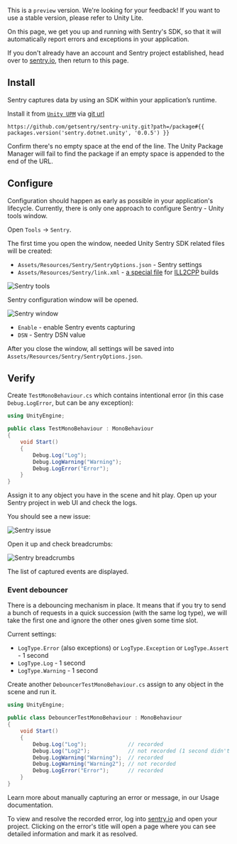 <Note>

This is a `preview` version. We're looking for your feedback! If you want to use a stable version, please refer to <Link to="/platforms/unity/unity-lite/">Unity Lite</Link>.

</Note>

On this page, we get you up and running with Sentry's SDK, so that it will automatically report errors and exceptions in your application.

<Note>

If you don't already have an account and Sentry project established, head over to [sentry.io](https://sentry.io/signup/), then return to this page.

</Note>

<PlatformContent includePath="framework-list" />

## Install

Sentry captures data by using an SDK within your application’s runtime. 

Install it from [`Unity UPM`](https://docs.unity3d.com/Manual/upm-ui.html) via [git url](https://docs.unity3d.com/Manual/upm-ui.html)

```
https://github.com/getsentry/sentry-unity.git?path=/package#{{ packages.version('sentry.dotnet.unity', '0.0.5') }}
```

<Note>

Confirm there's no empty space at the end of the line. The Unity Package Manager will fail to find the package if an empty space is appended to the end of the URL.

</Note>

## Configure

Configuration should happen as early as possible in your application's lifecycle. Currently, there is only one approach to configure Sentry - Unity tools window.

Open `Tools` -> `Sentry`. 

The first time you open the window, needed Unity Sentry SDK related files will be created: 

* `Assets/Resources/Sentry/SentryOptions.json` - Sentry settings
* `Assets/Resources/Sentry/link.xml` - [a special file](https://docs.unity3d.com/Manual/ManagedCodeStripping.html) for [ILL2CPP](https://docs.unity3d.com/Manual/IL2CPP.html) builds

![Sentry tools](tools_sentry.png)

Sentry configuration window will be opened.

![Sentry window](sentry_window.png)

* `Enable` - enable Sentry events capturing
* `DSN` - Sentry DSN value

After you close the window, all settings will be saved into `Assets/Resources/Sentry/SentryOptions.json`.

## Verify

Create `TestMonoBehaviour.cs` which contains intentional error (in this case `Debug.LogError`, but can be any exception):

```csharp
using UnityEngine;

public class TestMonoBehaviour : MonoBehaviour
{
    void Start()
    {
        Debug.Log("Log");
        Debug.LogWarning("Warning");
        Debug.LogError("Error");
    }
}
```

Assign it to any object you have in the scene and hit play. Open up your Sentry project in web UI and check the logs. 

You should see a new issue:

![Sentry issue](sentry_issue.png)

Open it up and check breadcrumbs:

![Sentry breadcrumbs](sentry_breadcrumbs.png)

The list of captured events are displayed.

### Event debouncer

There is a debouncing mechanism in place. It means that if you try to send a bunch of requests in a quick succession (with the same log type), we will take the first one and ignore the other ones given some time slot.

Current settings:

* `LogType.Error` (also exceptions) or `LogType.Exception` or `LogType.Assert` - 1 second
* `LogType.Log` - 1 second
* `LogType.Warning` - 1 second

Create another `DebouncerTestMonoBehaviour.cs` assign to any object in the scene and run it.

```csharp
using UnityEngine;

public class DebouncerTestMonoBehaviour : MonoBehaviour
{
    void Start()
    {
        Debug.Log("Log");             // recorded
        Debug.Log("Log2");            // not recorded (1 second didn't expire from the previous call)
        Debug.LogWarning("Warning");  // recorded
        Debug.LogWarning("Warning2"); // not recorded
        Debug.LogError("Error");      // recorded
    }
}
```

<Note>

Learn more about manually capturing an error or message, in our <PlatformLink to="/enriching-events/breadcrumbs/">Usage documentation</PlatformLink>.

</Note>

To view and resolve the recorded error, log into [sentry.io](https://sentry.io) and open your project. Clicking on the error's title will open a page where you can see detailed information and mark it as resolved.
